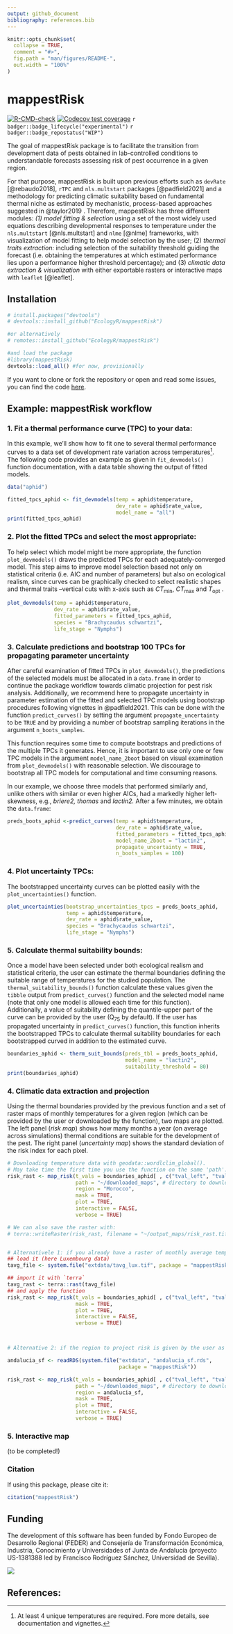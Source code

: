 ```yaml
---
output: github_document
bibliography: references.bib
---
```


<!-- README.md is generated from README.Rmd. Please edit that file -->

```r
knitr::opts_chunk$set(
  collapse = TRUE,
  comment = "#>",
  fig.path = "man/figures/README-",
  out.width = "100%"
)
```

# mappestRisk

<!-- badges: start -->

[![R-CMD-check](https://github.com/EcologyR/templateRpackage/actions/workflows/R-CMD-check.yaml/badge.svg)](https://github.com/EcologyR/templateRpackage/actions/workflows/R-CMD-check.yaml) [![Codecov test coverage](https://codecov.io/gh/EcologyR/templateRpackage/branch/master/graph/badge.svg)](https://app.codecov.io/gh/EcologyR/templateRpackage?branch=master) `r badger::badge_lifecycle("experimental")` `r badger::badge_repostatus("WIP")` <!-- `r badger::badge_codefactor("ecologyr/templaterpackage")` -->

<!-- badges: end -->

The goal of mappestRisk package is to facilitate the transition from development data of pests obtained in lab-controlled conditions to understandable forecasts assessing risk of pest occurrence in a given region.

For that purpose, mappestRisk is built upon previous efforts such as `devRate` [@rebaudo2018], `rTPC` and `nls.multstart` packages [@padfield2021] and a methodology for predicting climatic suitability based on fundamental thermal niche as estimated by mechanistic, process-based approaches suggested in @taylor2019 . Therefore, mappestRisk has three different modules: *(1) model fitting & selection* using a set of the most widely used equations describing developmental responses to temperature under the `nls.multstart` [@nls.multstart] and `nlme` [@nlme] frameworks, with visualization of model fitting to help model selection by the user; (2) *thermal traits extraction:* including selection of the suitability threshold guiding the forecast (i.e. obtaining the temperatures at which estimated performance lies upon a performance higher threshold percentage); and (3) *climatic data extraction & visualization* with either exportable rasters or interactive maps with `leaflet` [@leaflet].

## Installation

```r

# install.packages("devtools")
# devtools::install_github("EcologyR/mappestRisk")

#or alternatively
# remotes::install_github("EcologyR/mappestRisk")

#and load the package
#library(mappestRisk)
devtools::load_all() #for now, provisionally

```

If you want to clone or fork the repository or open and read some issues, you can find the code [here](https://github.com/EcologyR/mappestRisk).

## Example: mappestRisk workflow

### 1. Fit a thermal performance curve (TPC) to your data:

In this example, we'll show how to fit one to several thermal performance curves to a data set of development rate variation across temperatures[^1]. The following code provides an example as given in `fit_devmodels()` function documentation, with a data table showing the output of fitted models.

[^1]: At least 4 unique temperatures are required. Fore more details, see documentation and vignettes.

```r
data("aphid")

fitted_tpcs_aphid <- fit_devmodels(temp = aphid$temperature,
                                   dev_rate = aphid$rate_value,
                                   model_name = "all")
print(fitted_tpcs_aphid)
```

### 2. Plot the fitted TPCs and select the most appropriate:

To help select which model might be more appropriate, the function `plot_devmodels()` draws the predicted TPCs for each adequately-converged model. This step aims to improve model selection based not only on statistical criteria (i.e. AIC and number of parameters) but also on ecological realism, since curves can be graphically checked to select realistic shapes and thermal traits --vertical cuts with x-axis such as $CT_\min$, $CT_\max$ and $T_\text{opt}$ .

```r
plot_devmodels(temp = aphid$temperature,
               dev_rate = aphid$rate_value,
               fitted_parameters = fitted_tpcs_aphid,
               species = "Brachycaudus schwartzi",
               life_stage = "Nymphs")
```

### 3. Calculate predictions and bootstrap 100 TPCs for propagating parameter uncertainty

After careful examination of fitted TPCs in `plot_devmodels()`, the predictions of the selected models must be allocated in a `data.frame` in order to continue the package workflow towards climatic projection for pest risk analysis. Additionally, we recommend here to propagate uncertainty in parameter estimation of the fitted and selected TPC models using bootstrap procedures following vignettes in @padfield2021. This can be done with the function `predict_curves()` by setting the argument `propagate_uncertainty` to be `TRUE` and by providing a number of bootstrap sampling iterations in the argument `n_boots_samples`.

This function requires some time to compute bootstraps and predictions of the multiple TPCs it generates. Hence, it is important to use only one or few TPC models in the argument `model_name_2boot` based on visual examination from `plot_devmodels()` with reasonable selection. We discourage to bootstrap all TPC models for computational and time consuming reasons.

In our example, we choose three models that performed similarly and, unlike others with similar or even higher AICs, had a markedly higher left-skewness, e.g., *briere2, thomas* and *lactin2.* After a few minutes, we obtain the `data.frame`:

```r

preds_boots_aphid <-predict_curves(temp = aphid$temperature,
                                   dev_rate = aphid$rate_value,
                                   fitted_parameters = fitted_tpcs_aphid,
                                   model_name_2boot = "lactin2",
                                   propagate_uncertainty = TRUE,
                                   n_boots_samples = 100)
```

### 4. Plot uncertainty TPCs:

The bootstrapped uncertainty curves can be plotted easily with the `plot_uncertainties()` function.

```r
plot_uncertainties(bootstrap_uncertainties_tpcs = preds_boots_aphid,
                   temp = aphid$temperature,
                   dev_rate = aphid$rate_value,
                   species = "Brachycaudus schwartzi",
                   life_stage = "Nymphs")
```

### 5. Calculate thermal suitability bounds:

Once a model have been selected under both ecological realism and statistical criteria, the user can estimate the thermal boundaries defining the suitable range of temperatures for the studied population. The `thermal_suitability_bounds()` function calculate these values given the `tibble` output from `predict_curves()` function and the selected model name (note that only one model is allowed each time for this function). Additionally, a value of suitability defining the quantile-upper part of the curve can be provided by the user ($\text{Q}_{75}$ by default). If the user has propagated uncertainty in `predict_curves()` function, this function inherits the bootstrapped TPCs to calculate thermal suitability boundaries for each bootstrapped curved in addition to the estimated curve.

```r
boundaries_aphid <- therm_suit_bounds(preds_tbl = preds_boots_aphid,
                                      model_name = "lactin2",
                                      suitability_threshold = 80)
print(boundaries_aphid)
```

### 4. Climatic data extraction and projection

Using the thermal boundaries provided by the previous function and a set of raster maps of monthly temperatures for a given region (which can be provided by the user or downloaded by the function), two maps are plotted. The left panel (*risk map*) shows how many months a year (on average across simulations) thermal conditions are suitable for the development of the pest. The right panel (*uncertainty map*) shows the standard deviation of the risk index for each pixel.

```r
# Downloading temperature data with geodata::wordlclim_global().
# May take time the first time you use the function on the same 'path'.
risk_rast <- map_risk(t_vals = boundaries_aphid[ , c("tval_left", "tval_right")],
                      path = "~/downloaded_maps", # directory to download data
                      region = "Morocco",
                      mask = TRUE,
                      plot = TRUE,
                      interactive = FALSE,
                      verbose = TRUE)

# We can also save the raster with:
# terra::writeRaster(risk_rast, filename = "~/output_maps/risk_rast.tif")


# Alternativele 1: if you already have a raster of monthly average temperatures for your region of interest, you can use that as input:
## load it (here Luxembourg data)
tavg_file <- system.file("extdata/tavg_lux.tif", package = "mappestRisk")

## import it with `terra`
tavg_rast <- terra::rast(tavg_file)
## and apply the function
risk_rast <- map_risk(t_vals = boundaries_aphid[ , c("tval_left", "tval_right")], t_rast = tavg_rast,
                      mask = TRUE,
                      plot = TRUE,
                      interactive = FALSE,
                      verbose = TRUE)



# Alternative 2: if the region to project risk is given by the user as a spatial feature (sf) object.

andalucia_sf <- readRDS(system.file("extdata", "andalucia_sf.rds",
                                    package = "mappestRisk"))

risk_rast <- map_risk(t_vals = boundaries_aphid[ , c("tval_left", "tval_right")],
                      path = "~/downloaded_maps", # directory to download data
                      region = andalucia_sf,
                      mask = TRUE,
                      plot = TRUE,
                      interactive = FALSE,
                      verbose = TRUE)
```

### 5. Interactive map

(to be completed!)

### Citation

If using this package, please cite it:

```r
citation("mappestRisk")
```

## Funding

The development of this software has been funded by Fondo Europeo de Desarrollo Regional (FEDER) and Consejería de Transformación Económica, Industria, Conocimiento y Universidades of Junta de Andalucía (proyecto US-1381388 led by Francisco Rodríguez Sánchez, Universidad de Sevilla).

![](https://ecologyr.github.io/workshop/images/logos.png)

## References:
